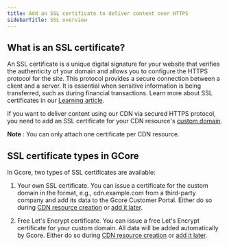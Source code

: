 ---
title: Add an SSL certificate to deliver content over HTTPS
sidebarTitle: SSL overview
---

## What is an SSL certificate?

An SSL certificate is a unique digital signature for your website that verifies the authenticity of your domain and allows you to configure the HTTPS protocol for the site. This protocol provides a secure connection between a client and a server. It is essential when sensitive information is being transferred, such as during financial transactions. Learn more about SSL certificates in our [Learning article](https://gcore.com/learning/what-are-ssl-certificates/).

If you want to deliver content using our CDN via secured HTTPS protocol, you need to add an SSL certificate for your CDN resource's [custom domain](/cdn/cdn-resource-options/general/create-and-set-a-custom-domain-for-the-content-delivery-via-cdn). 

**Note** : You can only attach one certificate per CDN resource.

## SSL certificate types in GCore

In Gcore, two types of SSL certificates are available:

  1. Your own SSL certificate. You can issue a certificate for the custom domain in the format, e.g., cdn.example.com from a third-party company and add its data to the Gcore Customer Portal. Either do so during [CDN resource creation](/cdn/ssl-certificates/configure-your-own-ssl-certificate#method-1-add-ssl-certificate-during-cdn-resource-creation) or [add it later](/cdn/ssl-certificates/configure-your-own-ssl-certificate#method-2-add-ssl-certificate-for-an-existing-cdn-resource). 

  2. Free Let's Encrypt certificate. You can issue a free Let's Encrypt certificate for your custom domain. All data will be added automatically by Gcore. Either do so during [CDN resource creation](/cdn/ssl-certificates/configure-lets-encrypt-certificate#during-resource-creation) or [add it later](/cdn/ssl-certificates/configure-lets-encrypt-certificate#for-created-resource).